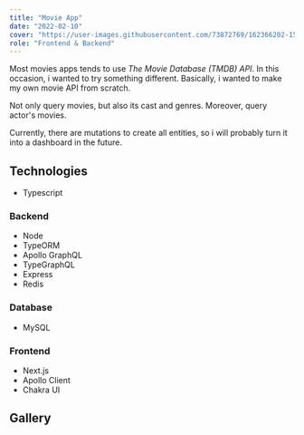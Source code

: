 ```yaml
---
title: "Movie App"
date: "2022-02-10"
cover: "https://user-images.githubusercontent.com/73872769/162366202-15e78322-671a-4349-a6d1-87bda7bbefd5.png"
role: "Frontend & Backend"
---
```


Most movies apps tends to use _The Movie Database (TMDB) API_. In this occasion, i wanted to try something different. Basically, i wanted to make my own movie API from scratch.

Not only query movies, but also its cast and genres. Moreover, query actor's movies.

Currently, there are mutations to create all entities, so i will probably turn it into a dashboard in the future.

## Technologies

- Typescript

### Backend

- Node
- TypeORM
- Apollo GraphQL
- TypeGraphQL
- Express
- Redis

### Database

- MySQL

### Frontend

- Next.js
- Apollo Client
- Chakra UI

## Gallery

<Gallery
  alt="list of movies"
  image="https://user-images.githubusercontent.com/73872769/162366030-bbc430c1-3817-4c4b-977d-5b7b68571b32.png"
  caption="The list of movies"
/>

<Gallery
  alt="a single movie"
  image="https://user-images.githubusercontent.com/73872769/162366072-5f840a1a-6c7b-470f-92d8-9429278eada2.png"
  caption="A single movie"
/>

<Gallery
  alt="list of actors"
  image="https://user-images.githubusercontent.com/73872769/162366202-15e78322-671a-4349-a6d1-87bda7bbefd5.png"
  caption="The list of actors"
/>

<Gallery
  alt="a single actor"
  image="https://user-images.githubusercontent.com/73872769/162366254-3342d22c-7c27-41c0-a7ad-168830af10d0.png"
  caption="A single actor"
/>

<Gallery
  alt="list of genres"
  image="https://user-images.githubusercontent.com/73872769/162366334-f2bcce1b-cc37-4c6c-b5ad-bcadc9d57177.png"
  caption="The list of genres"
/>

<Gallery
  alt="genre"
  image="https://user-images.githubusercontent.com/73872769/162366368-3c2d2312-c2c1-45e3-9247-0bc5227e2b65.png"
  caption="A single genre"
/>

